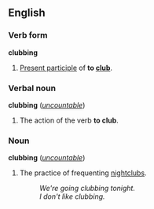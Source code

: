 ==English==
===Verb form===
'''clubbing'''

#[[Present participle]] of '''to [[club]]'''.

===Verbal noun===
'''clubbing''' (''[[uncountable]]'')

#The action of the verb '''to club'''.

===Noun===
'''clubbing''' (''[[uncountable]]'')

<!--Not a verbal noun, as this derives from the noun sense of "club".-->
#The practice of frequenting [[nightclub]]s.
#:''We're going clubbing tonight.''
#:''I don't like clubbing.''
